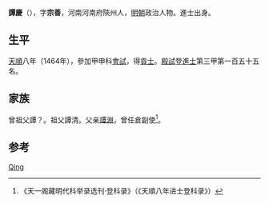 {{Otheruses|other=名为谭庆的其他人物|谭庆}}

'''譚慶'''（{{bd|1436年||？}}），字'''宗善'''，河南河南府陝州人，[[明朝|明朝]]政治人物。進士出身。

== 生平 ==
[[天顺_(明朝)|天順]]八年（1464年），參加甲申科[[會試|會試]]，得[[貢士|貢士]]。[[殿試|殿試]]登[[進士|進士]]第三甲第一百五十五名。

== 家族 ==
曾祖父譚？。祖父譚清。父亲[[譚淵|譚淵]]，曾任倉副使<ref>《天一阁藏明代科举录选刊·登科录》（《天順八年进士登科录》）</ref>。

== 参考 ==
{{reflist}}

{{天順八年甲申科殿試金榜}}

{{Authority control}}
{{DEFAULTSORT:Tan谭}}
[[Category:谭姓|Qing]]

{{明朝人物小作品}}